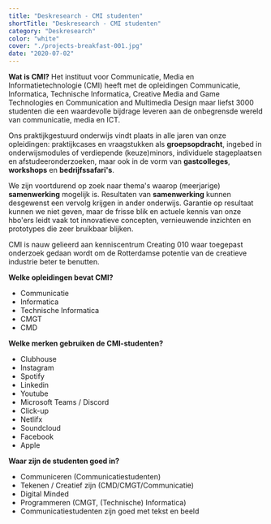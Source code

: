 ```yaml
---
title: "Deskresearch - CMI studenten"
shortTitle: "Deskresearch - CMI studenten"
category: "Deskresearch"
color: "white"
cover: "./projects-breakfast-001.jpg"
date: "2020-07-02"
---
```


**Wat is CMI?**
Het instituut voor Communicatie, Media en Informatietechnologie (CMI) heeft met de opleidingen Communicatie, Informatica, Technische Informatica, Creative Media and Game Technologies en Communication and Multimedia Design maar liefst 3000 studenten die een waardevolle bijdrage leveren aan de onbegrensde wereld van communicatie, media en ICT.

Ons praktijkgestuurd onderwijs vindt plaats in alle jaren van onze opleidingen: praktijkcases en vraagstukken als **groepsopdracht**, ingebed in onderwijsmodules of verdiepende (keuze)minors, individuele stageplaatsen en afstudeeronderzoeken, maar ook in de vorm van **gastcolleges**, **workshops** en **bedrijfssafari's**.

We zijn voortdurend op zoek naar thema's waarop (meerjarige) **samenwerking** mogelijk is. Resultaten van **samenwerking** kunnen desgewenst een vervolg krijgen in ander onderwijs. Garantie op resultaat kunnen we niet geven, maar de frisse blik en actuele kennis van onze hbo'ers leidt vaak tot innovatieve concepten, vernieuwende inzichten en prototypes die zeer bruikbaar blijken.

CMI is nauw gelieerd aan kenniscentrum Creating 010 waar toegepast onderzoek gedaan wordt om de Rotterdamse potentie van de creatieve industrie beter te benutten.

**Welke opleidingen bevat CMI?**
- Communicatie
- Informatica
- Technische Informatica
- CMGT
- CMD

**Welke merken gebruiken de CMI-studenten?**
- Clubhouse
- Instagram
- Spotify
- Linkedin
- Youtube
- Microsoft Teams / Discord
- Click-up
- Netlifx
- Soundcloud
- Facebook
- Apple

**Waar zijn de studenten goed in?**
- Communiceren (Communicatiestudenten)
- Tekenen / Creatief zijn (CMD/CMGT/Communicatie)
- Digital Minded
- Programmeren (CMGT, (Technische) Informatica)
- Communicatiestudenten zijn goed met tekst en beeld